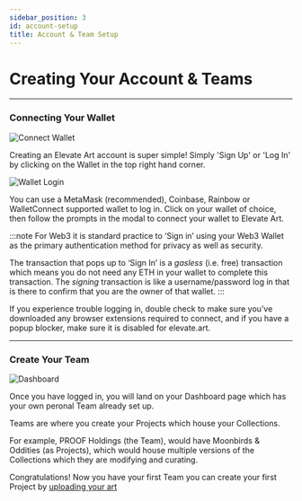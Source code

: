 ```yaml
---
sidebar_position: 3
id: account-setup
title: Account & Team Setup
---
```


# Creating Your Account & Teams

---

### Connecting Your Wallet

![Connect Wallet](../static/img/connect-wallet.png)

Creating an Elevate Art account is super simple! Simply 'Sign Up' or 'Log In' by clicking on the Wallet in the top right hand corner.

![Wallet Login](../static/img/wallet-login.png)

You can use a MetaMask (recommended), Coinbase, Rainbow or WalletConnect supported wallet to log in. Click on your wallet of choice, then follow the prompts in the modal to connect your wallet to Elevate Art.

:::note
For Web3 it is standard practice to ‘Sign in’ using your Web3 Wallet as the primary authentication method for privacy as well as security.

The transaction that pops up to ‘Sign In’ is a _gasless_ (i.e. free) transaction which means you do not need any ETH in your wallet to complete this transaction. The _signing_ transaction is like a username/password log in that is there to confirm that you are the owner of that wallet.
:::

If you experience trouble logging in, double check to make sure you’ve downloaded any browser extensions required to connect, and if you have a popup blocker, make sure it is disabled for elevate.art.

---

### Create Your Team

![Dashboard](../static/img/dashboard.png)

Once you have logged in, you will land on your Dashboard page which has your own peronal Team already set up.

Teams are where you create your Projects which house your Collections.

For example, PROOF Holdings (the Team), would have Moonbirds & Oddities (as Projects), which would house multiple versions of the Collections which they are modifying and curating.

Congratulations! Now you have your first Team you can create your first Project by [uploading your art](./generator/upload-art)
